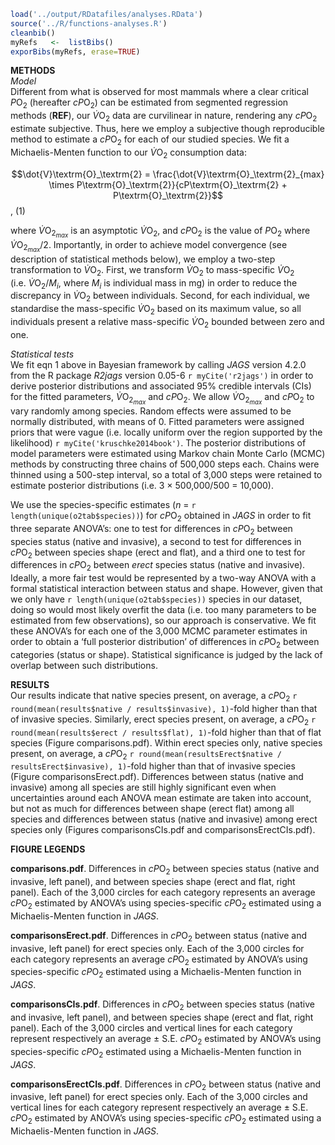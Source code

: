 ```r
load('../output/RDatafiles/analyses.RData')
source('../R/functions-analyses.R')
cleanbib()
myRefs   <-  listBibs()
exporBibs(myRefs, erase=TRUE)
```

**METHODS**  
*Model*  
Different from what is observed for most mammals where a clear critical $P\textrm{O}_\textrm{2}$ (hereafter $cP\textrm{O}_\textrm{2}$) can be estimated from segmented regression methods (**REF**), our $\dot{V}\textrm{O}_\textrm{2}$ data are curvilinear in nature, rendering any $cP\textrm{O}_\textrm{2}$ estimate subjective. Thus, here we employ a subjective though reproducible method to estimate a $cP\textrm{O}_\textrm{2}$ for each of our studied species. We fit a Michaelis-Menten function to our $\dot{V}\textrm{O}_\textrm{2}$ consumption data:  

$$\dot{V}\textrm{O}_\textrm{2} = \frac{\dot{V}\textrm{O}_\textrm{2}_{max} \times P\textrm{O}_\textrm{2}}{cP\textrm{O}_\textrm{2} + P\textrm{O}_\textrm{2}}$$,  (1)

where $\dot{V}\textrm{O}_\textrm{2}_{max}$ is an asymptotic $\dot{V}\textrm{O}_\textrm{2}$, and $cP\textrm{O}_\textrm{2}$ is the value of $P\textrm{O}_\textrm{2}$ where $\dot{V}\textrm{O}_\textrm{2}_{max} / 2$. Importantly, in order to achieve model convergence (see description of statistical methods below), we employ a two-step transformation to $\dot{V}\textrm{O}_\textrm{2}$. First, we transform $\dot{V}\textrm{O}_\textrm{2}$ to mass-specific $\dot{V}\textrm{O}_\textrm{2}$ (i.e. $\dot{V}\textrm{O}_\textrm{2} / M_i$, where $M_i$ is individual mass in mg) in order to reduce the discrepancy in $\dot{V}\textrm{O}_\textrm{2}$ between individuals. Second, for each individual, we standardise the mass-specific $\dot{V}\textrm{O}_\textrm{2}$ based on its maximum value, so all individuals present a relative mass-specific $\dot{V}\textrm{O}_\textrm{2}$ bounded between zero and one.  
  
*Statistical tests*  
We fit eqn 1 above in Bayesian framework by calling *JAGS* version 4.2.0 from the R package *R2jags* version 0.05-6 `r myCite('r2jags')` in order to derive posterior distributions and associated 95\% credible intervals (CIs) for the fitted parameters, $\dot{V}\textrm{O}_\textrm{2}_{max}$ and $cP\textrm{O}_\textrm{2}$. We allow $\dot{V}\textrm{O}_\textrm{2}_{max}$ and $cP\textrm{O}_\textrm{2}$ to vary randomly among species. Random effects were assumed to be normally distributed, with means of 0. Fitted parameters were assigned priors that were vague (i.e. locally uniform over the region supported by the likelihood) `r myCite('kruschke2014book')`. The posterior distributions of model parameters were estimated using Markov chain Monte Carlo (MCMC) methods by constructing three chains of 500,000 steps each. Chains were thinned using a 500-step interval, so a total of 3,000 steps were retained to estimate posterior distributions (i.e. 3 $\times$ 500,000/500 = 10,000).  

We use the species-specific estimates (*n* = `r length(unique(o2tab$species))`) for $cP\textrm{O}_\textrm{2}$ obtained in *JAGS* in order to fit three separate ANOVA's: one to test for differences in $cP\textrm{O}_\textrm{2}$ between species status (native and invasive), a second to test for differences in $cP\textrm{O}_\textrm{2}$ between species shape (erect and flat), and a third one to test for differences in $cP\textrm{O}_\textrm{2}$ between *erect* species status (native and invasive). Ideally, a more fair test would be represented by a two-way ANOVA with a formal statistical interaction between status and shape. However, given that we only have `r length(unique(o2tab$species))` species in our dataset, doing so would most likely overfit the data (i.e. too many parameters to be estimated from few observations), so our approach is conservative. We fit these ANOVA's for each one of the 3,000 MCMC parameter estimates in order to obtain a 'full posterior distribution' of differences in $cP\textrm{O}_\textrm{2}$ between categories (status or shape). Statistical significance is judged by the lack of overlap between such distributions.  
  
**RESULTS**  
Our results indicate that native species present, on average, a $cP\textrm{O}_\textrm{2}$ `r round(mean(results$native / results$invasive), 1)`-fold higher than that of invasive species. Similarly, erect species present, on average, a $cP\textrm{O}_\textrm{2}$ `r round(mean(results$erect / results$flat), 1)`-fold higher than that of flat species (Figure comparisons.pdf). Within erect species only, native species present, on average, a $cP\textrm{O}_\textrm{2}$ `r round(mean(resultsErect$native / resultsErect$invasive), 1)`-fold higher than that of invasive species (Figure comparisonsErect.pdf). Differences between status (native and invasive) among all species are still highly significant even when uncertainties around each ANOVA mean estimate are taken into account, but not as much for differences between shape (erect flat) among all species and differences between status (native and invasive) among erect species only (Figures comparisonsCIs.pdf and comparisonsErectCIs.pdf).  
  
**FIGURE LEGENDS**  

**comparisons.pdf**. Differences in $cP\textrm{O}_\textrm{2}$ between species status (native and invasive, left panel), and between species shape (erect and flat, right panel). Each of the 3,000 circles for each category represents an average $cP\textrm{O}_\textrm{2}$ estimated by ANOVA's using species-specific $cP\textrm{O}_\textrm{2}$ estimated using a Michaelis-Menten function in *JAGS*.  
  
**comparisonsErect.pdf**.  Differences in $cP\textrm{O}_\textrm{2}$ between status (native and invasive, left panel) for erect species only. Each of the 3,000 circles for each category represents an average $cP\textrm{O}_\textrm{2}$ estimated by ANOVA's using species-specific $cP\textrm{O}_\textrm{2}$ estimated using a Michaelis-Menten function in *JAGS*.  
  
**comparisonsCIs.pdf**.  Differences in $cP\textrm{O}_\textrm{2}$ between species status (native and invasive, left panel), and between species shape (erect and flat, right panel). Each of the 3,000 circles and vertical lines for each category represent respectively an average $\pm$ S.E. $cP\textrm{O}_\textrm{2}$ estimated by ANOVA's using species-specific $cP\textrm{O}_\textrm{2}$ estimated using a Michaelis-Menten function in *JAGS*.  
  
**comparisonsErectCIs.pdf**.  Differences in $cP\textrm{O}_\textrm{2}$ between status (native and invasive, left panel) for erect species only. Each of the 3,000 circles and vertical lines for each category represent respectively an average $\pm$ S.E. $cP\textrm{O}_\textrm{2}$ estimated by ANOVA's using species-specific $cP\textrm{O}_\textrm{2}$ estimated using a Michaelis-Menten function in *JAGS*.  
  
